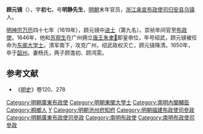 '''顾元镜'''（{{bd|？||1650年|}}），字'''初七'''，号'''明静先生'''，[[明朝|明朝]]末年官员，[[浙江承宣布政使司|浙江承宣布政使司]][[归安县|归安县]][[乌镇镇|乌镇]]人。

[[明神宗|明神宗]][[万历|万历]]四十七年（1619年），顾元镜中[[进士|进士]]（第九名）。崇祯年间官至[[布政使|布政使]]。1646年，他和[[苏观生|苏观生]]在广州拥立[[唐王|唐王]][[朱聿𨮁|朱聿𨮁]]即皇帝位，年号绍武，顾元镜被任命为[[东阁大学士|东阁大学士]]。清军南下，攻克广州，绍武政权灭亡，顾元镜降清。1650年，卒于[[韶州|韶州]]。妻杨氏，两子顾澹初、顾鸿雯。

==参考文献==
*《[[明史|明史]]》卷120、278

{{萬曆四十七年己未科殿試金榜}}
{{DEFAULTSORT:G顾}}

[[Category:明朝廣東布政使|Category:明朝廣東布政使]]
[[Category:明朝東閣大學士|Category:明朝東閣大學士]]
[[Category:南明內閣輔臣|Category:南明內閣輔臣]]
[[Category:桐鄉人|Category:桐鄉人]]
[[Category:顾姓|Y]]
[[Category:明朝池州府知府|Category:明朝池州府知府]]
[[Category:明朝福建布政使司參政|Category:明朝福建布政使司參政]]
[[Category:明朝廣東布政使司參政|Category:明朝廣東布政使司參政]]
[[Category:南明布政使|Category:南明布政使]]
[[Category:南明布政使司參政|Category:南明布政使司參政]]